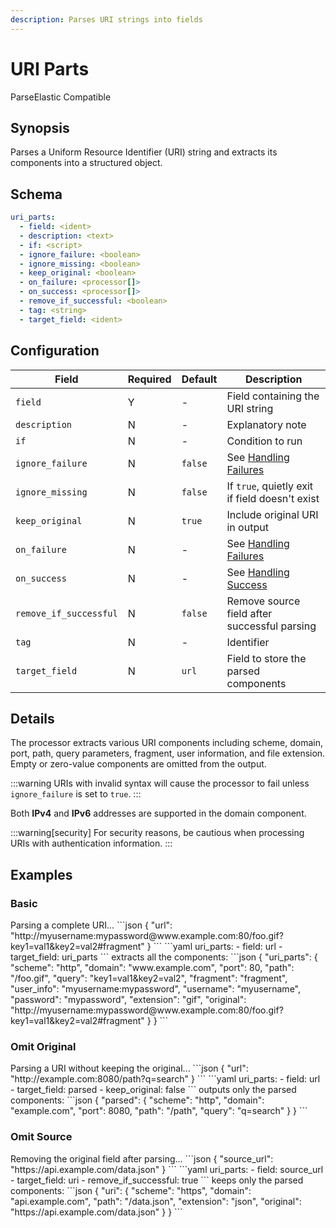 ```yaml
---
description: Parses URI strings into fields
---
```


# URI Parts

<span class="theme-doc-version-badge badge badge--primary">Parse</span><span class="theme-doc-version-badge badge badge--secondary">Elastic Compatible</span>

## Synopsis

Parses a Uniform Resource Identifier (URI) string and extracts its components into a structured object.

## Schema

```yaml {2}
uri_parts:
  - field: <ident>
  - description: <text>
  - if: <script>
  - ignore_failure: <boolean>
  - ignore_missing: <boolean>
  - keep_original: <boolean>
  - on_failure: <processor[]>
  - on_success: <processor[]>
  - remove_if_successful: <boolean>
  - tag: <string>
  - target_field: <ident>
```

## Configuration

|Field|Required|Default|Description|
|---|---|---|---|
|`field`|Y|-|Field containing the URI string|
|`description`|N|-|Explanatory note|
|`if`|N|-|Condition to run|
|`ignore_failure`|N|`false`|See [Handling Failures](../handling-failures.mdx)|
|`ignore_missing`|N|`false`|If `true`, quietly exit if field doesn't exist|
|`keep_original`|N|`true`|Include original URI in output|
|`on_failure`|N|-|See [Handling Failures](../handling-failures.mdx)|
|`on_success`|N|-|See [Handling Success](../handling-success.mdx)|
|`remove_if_successful`|N|`false`|Remove source field after successful parsing|
|`tag`|N|-|Identifier|
|`target_field`|N|`url`|Field to store the parsed components|

## Details

The processor extracts various URI components including scheme, domain, port, path, query parameters, fragment, user information, and file extension. Empty or zero-value components are omitted from the output.

:::warning
URIs with invalid syntax will cause the processor to fail unless `ignore_failure` is set to `true`.
:::

Both **IPv4** and **IPv6** addresses are supported in the domain component.

:::warning[security]
For security reasons, be cautious when processing URIs with authentication information.
:::

## Examples

### Basic

<ExampleGrid>
  <CommentCol>
    Parsing a complete URI...
  </CommentCol>
  <CodeCol>
    ```json
    {
      "url": "http://myusername:mypassword@www.example.com:80/foo.gif?key1=val1&key2=val2#fragment"
    }
    ```
    ```yaml
    uri_parts:
      - field: url
      - target_field: uri_parts
    ```
  </CodeCol>
  <CommentCol>
    extracts all the components:
  </CommentCol>
  <CodeCol>
    ```json
    {
      "uri_parts": {
        "scheme": "http",
        "domain": "www.example.com",
        "port": 80,
        "path": "/foo.gif",
        "query": "key1=val1&key2=val2",
        "fragment": "fragment",
        "user_info": "myusername:mypassword",
        "username": "myusername",
        "password": "mypassword",
        "extension": "gif",
        "original": "http://myusername:mypassword@www.example.com:80/foo.gif?key1=val1&key2=val2#fragment"
      }
    }
    ```
  </CodeCol>
</ExampleGrid>

### Omit Original

<ExampleGrid>
  <CommentCol>
    Parsing a URI without keeping the original...
  </CommentCol>
  <CodeCol>
    ```json
    {
      "url": "http://example.com:8080/path?q=search"
    }
    ```
    ```yaml
    uri_parts:
      - field: url
      - target_field: parsed
      - keep_original: false
    ```
  </CodeCol>
  <CommentCol>
    outputs only the parsed components:
  </CommentCol>
  <CodeCol>
    ```json
    {
      "parsed": {
        "scheme": "http",
        "domain": "example.com",
        "port": 8080,
        "path": "/path",
        "query": "q=search"
      }
    }
    ```
  </CodeCol>
</ExampleGrid>

### Omit Source

<ExampleGrid>
  <CommentCol>
    Removing the original field after parsing...
  </CommentCol>
  <CodeCol>
    ```json
    {
      "source_url": "https://api.example.com/data.json"
    }
    ```
    ```yaml
    uri_parts:
      - field: source_url
      - target_field: uri
      - remove_if_successful: true
    ```
  </CodeCol>
  <CommentCol>
    keeps only the parsed components:
  </CommentCol>
  <CodeCol>
    ```json
    {
      "uri": {
        "scheme": "https",
        "domain": "api.example.com",
        "path": "/data.json",
        "extension": "json",
        "original": "https://api.example.com/data.json"
      }
    }
    ```
  </CodeCol>
</ExampleGrid>
